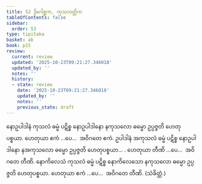 ```yaml
---
title: 52 ဒွိဂေါစ္ဆက, ကုသလတ္တိက
tableOfContents: false
sidebar:
  order: 53
type: tipitaka
basket: ab
book: p15
review:
  current: review
  updated: '2025-10-23T09:21:27.346018'
  updated_by: ''
  notes: ''
  history:
  - state: review
    date: '2025-10-23T09:21:27.346018'
    updated_by: ''
    notes: ''
    previous_state: draft
---
```



<ReviewStatus review={frontmatter.review} showDetails={true} />

<HypothesisAnnotation frontmatter={frontmatter} />

<DynamicBreadcrumb />

<Division number="61" book="p15" e="ch" v="40" p="232">

<Paragraph number="171" book="p15">
နောဥပါဒါနံ ကုသလံ ဓမ္မံ ပဋိစ္စ နောဥပါဒါနော နကုသလော ဓမ္မော ဥပ္ပဇ္ဇတိ ဟေတုပစ္စယာ. ဟေတုယာ ဧကံ …ပေ…  အဝိဂတေ ဧကံ.
</Paragraph>

<Paragraph number="172" book="p15">
ဥပါဒါနံ အကုသလံ ဓမ္မံ ပဋိစ္စ နောဥပါဒါနော နအကုသလော ဓမ္မော ဥပ္ပဇ္ဇတိ ဟေတုပစ္စယာ… . ဟေတုယာ တီဏိ …ပေ…  အဝိဂတေ တီဏိ.
</Paragraph>

<Paragraph number="173" book="p15">
နောကိလေသံ ကုသလံ ဓမ္မံ ပဋိစ္စ နောကိလေသော နကုသလော ဓမ္မော ဥပ္ပဇ္ဇတိ ဟေတုပစ္စယာ. ဟေတုယာ ဧကံ …ပေ…  အဝိဂတေ တီဏိ. (သံခိတ္တံ.)
</Paragraph>
</Division>